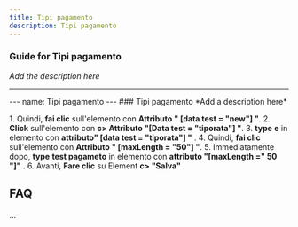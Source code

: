 ```yaml
---
title: Tipi pagamento
description: Tipi pagamento
---
```


### Guide for Tipi pagamento

*Add the description here*

***

\--- name: Tipi pagamento --- ### Tipi pagamento \*Add a description here\*


1\. Quindi, **fai clic** sull'elemento con **Attributo " \[data test = "new"] "**.
2\. **Click** sull'elemento con **c> Attributo "\[Data test = "tiporata"] "**.
3\. **type** **e** in elemento con **attributo" \[data test = "tiporata"] "** .
4\. Quindi, **fai clic** sull'elemento con **Attributo " \[maxLength = "50"] "**.
5\. Immediatamente dopo, **type** **test pagameto** in elemento con **attributo "\[maxLength =" 50 "]"** .
6\. Avanti, **Fare clic** su Element **c> "Salva"** .

## FAQ

...
